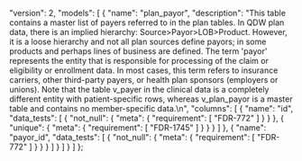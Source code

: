   "version": 2,
  "models": [
    {
      "name": "plan_payor",
      "description": "This table contains a master list of payers referred to in the plan tables. In QDW plan data, there is an implied hierarchy: Source>Payor>LOB>Product. However, it is a loose hierarchy and not all plan sources define payors; in some products and perhaps lines of business are defined. The term 'payor' represents the entity that is responsible for processing of the claim or eligibility or enrollment data. In most cases, this term refers to insurance carriers, other third-party payers, or health plan sponsors (employers or unions). Note that the table v_payer in the clinical data is a completely different entity with patient-specific rows, whereas v_plan_payor is a master table and contains no member-specific data.\n",
      "columns": [
        {
          "name": "id",
          "data_tests": [
            {
              "not_null": {
                "meta": {
                  "requirement": [
                    "FDR-772"
                  ]
                }
              }
            },
            {
              "unique": {
                "meta": {
                  "requirement": [
                    "FDR-1745"
                  ]
                }
              }
            }
          ]
        },
        {
          "name": "payor_id",
          "data_tests": [
            {
              "not_null": {
                "meta": {
                  "requirement": [
                    "FDR-772"
                  ]
                }
              }
            }
          ]
        }
      ]
    }
  ]
};
